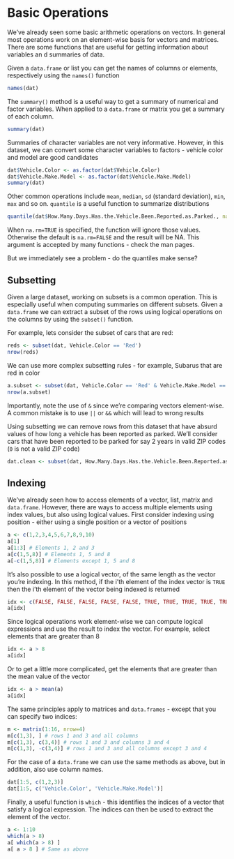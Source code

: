 # Basic Operations

We've already seen some basic arithmetic operations on vectors. In general most operations work on an element-wise basis for vectors and matrices. There are some functions that are useful for getting information about variables an d summaries of data.

Given a `data.frame` or list you can get the names of columns or elements, respectively using the `names()` function
```r
names(dat)
```
The `summary()` method is a useful way to get a summary of numerical and factor variables. When applied to a `data.frame` or matrix you get a summary of each column.
```r
summary(dat)
```
Summaries of character variables are not very informative. However, in this dataset, we can convert some character variables to factors - vehicle color and model are good candidates
```r
dat$Vehicle.Color <- as.factor(dat$Vehicle.Color)
dat$Vehicle.Make.Model <- as.factor(dat$Vehicle.Make.Model)
summary(dat)
```
Other common operations include `mean`, `median`, `sd` (standard deviation), `min`, `max` and so on. `quantile` is a useful function to summarize distributions
```r
quantile(dat$How.Many.Days.Has.the.Vehicle.Been.Reported.as.Parked., na.rm=TRUE)
```
When `na.rm=TRUE` is specified, the function will ignore those values. Otherwise the default is `na.rm=FALSE` and the result will be NA. This argument is accepted by many functions - check the man pages.

But we immediately see a problem - do the quantiles make sense?

## Subsetting

Given a large dataset, working on subsets is a common operation. This is especially useful when computing summaries on different subsets. Given a `data.frame` we can extract a subset of the rows using logical operations on the columns by using the `subset()` function.

For example, lets consider the subset of cars that are red:
```r
reds <- subset(dat, Vehicle.Color == 'Red')
nrow(reds)
```
We can use more complex subsetting rules - for example, Subarus that are red in color
```r
a.subset <- subset(dat, Vehicle.Color == 'Red' & Vehicle.Make.Model == 'Subaru')
nrow(a.subset)
```
Importantly, note the use of `&` since we're comparing vectors element-wise. A common mistake is to use `||` or `&&` which will lead to wrong results

Using subsetting we can remove rows from this dataset that have absurd values of how long a vehicle has been reported as parked. We'll consider cars that have been reported to be parked for say 2 years in valid ZIP codes (`0` is not a valid ZIP code)

```r
dat.clean <- subset(dat, How.Many.Days.Has.the.Vehicle.Been.Reported.as.Parked. <= 2*365 & How.Many.Days.Has.the.Vehicle.Been.Reported.as.Parked. >= 0 & ZIP.Code != 0)
```

## Indexing

We've already seen how to access elements of a vector, list, matrix and `data.frame`. However, there are ways to access multiple elements using index values, but also using logical values. First consider indexing using position - either using a single position or a vector of positions
```r
a <- c(1,2,3,4,5,6,7,8,9,10)
a[1]
a[1:3] # Elements 1, 2 and 3
a[c(1,5,8)] # Elements 1, 5 and 8
a[-c(1,5,8)] # Elements except 1, 5 and 8
```
It's also possible to use a logical vector, of the same length as the vector you're indexing. In this method, if the i'th element of the index vector is `TRUE` then the i'th element of the vector being indexed is returned
```r
idx <- c(FALSE, FALSE, FALSE, FALSE, FALSE, TRUE, TRUE, TRUE, TRUE, TRUE)
a[idx]
```
Since logical operations work element-wise we can compute logical expressions and use the result to index the vector. For example, select elements that are greater than 8
```r
idx <- a > 8
a[idx]
```
Or to get a little more complicated, get the elements that are greater than the mean value of the vector
```r
idx <- a > mean(a)
a[idx]
```
The same principles apply to matrices and `data.frames` - except that you can specify two indices:
```r
m <- matrix(1:16, nrow=4)
m[c(1,3), ] # rows 1 and 3 and all columns
m[c(1,3), c(3,4)] # rows 1 and 3 and columns 3 and 4
m[c(1,3), -c(3,4)] # rows 1 and 3 and all columns except 3 and 4
```
For the case of a `data.frame` we can use the same methods as above, but in addition, also use column names.
```r
dat[1:5, c(1,2,3)]
dat[1:5, c('Vehicle.Color', 'Vehicle.Make.Model')]
```
Finally, a useful function is `which` - this identifies the indices of a vector that satisfy a logical expression. The indices can then be used to extract the element of the vector.
```r
a <- 1:10
which(a > 8)
a[ which(a > 8) ]
a[ a > 8 ] # Same as above
```
